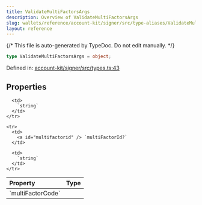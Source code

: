 ```yaml
---
title: ValidateMultiFactorsArgs
description: Overview of ValidateMultiFactorsArgs
slug: wallets/reference/account-kit/signer/src/type-aliases/ValidateMultiFactorsArgs
layout: reference
---
```


{/* This file is auto-generated by TypeDoc. Do not edit manually. */}

```ts
type ValidateMultiFactorsArgs = object;
```

Defined in: [account-kit/signer/src/types.ts:43](https://github.com/alchemyplatform/aa-sdk/blob/9f926c402d1661309abbf8eae8431e52e8c5e53f/account-kit/signer/src/types.ts#L43)

## Properties

<table>
  <thead>
    <tr>
      <th align="left">Property</th>
      <th align="left">Type</th>
    </tr>
  </thead>

  <tbody>
    <tr>
      <td>
        <a id="multifactorcode" /> `multiFactorCode`
      </td>

      <td>
        `string`
      </td>
    </tr>

    <tr>
      <td>
        <a id="multifactorid" /> `multiFactorId?`
      </td>

      <td>
        `string`
      </td>
    </tr>

  </tbody>
</table>
